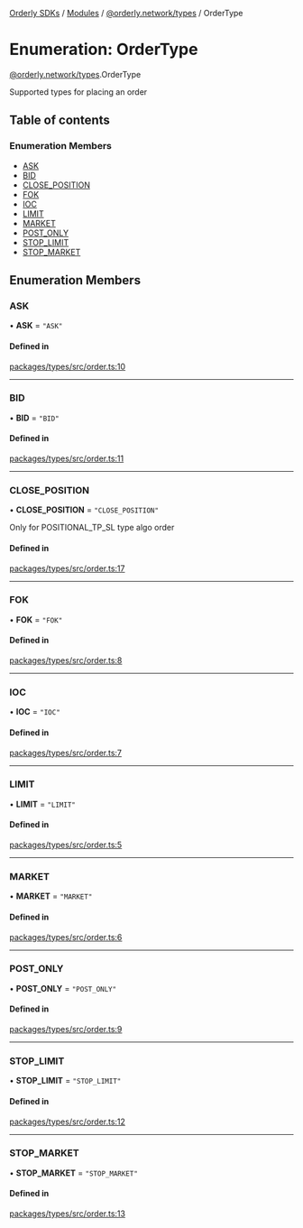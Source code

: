 [Orderly SDKs](/sdks/tech-doc/README) / [Modules](/sdks/tech-doc/modules) / [@orderly.network/types](/sdks/tech-doc/modules/orderly_network_types) / OrderType

# Enumeration: OrderType

[@orderly.network/types](/sdks/tech-doc/modules/orderly_network_types).OrderType

Supported types for placing an order

## Table of contents

### Enumeration Members

- [ASK](/sdks/tech-doc/enums/orderly_network_types.OrderType#ask)
- [BID](/sdks/tech-doc/enums/orderly_network_types.OrderType#bid)
- [CLOSE\_POSITION](/sdks/tech-doc/enums/orderly_network_types.OrderType#close_position)
- [FOK](/sdks/tech-doc/enums/orderly_network_types.OrderType#fok)
- [IOC](/sdks/tech-doc/enums/orderly_network_types.OrderType#ioc)
- [LIMIT](/sdks/tech-doc/enums/orderly_network_types.OrderType#limit)
- [MARKET](/sdks/tech-doc/enums/orderly_network_types.OrderType#market)
- [POST\_ONLY](/sdks/tech-doc/enums/orderly_network_types.OrderType#post_only)
- [STOP\_LIMIT](/sdks/tech-doc/enums/orderly_network_types.OrderType#stop_limit)
- [STOP\_MARKET](/sdks/tech-doc/enums/orderly_network_types.OrderType#stop_market)

## Enumeration Members

### ASK

• **ASK** = ``"ASK"``

#### Defined in

[packages/types/src/order.ts:10](https://github.com/OrderlyNetwork/js-sdk/blob/ba995f2/packages/types/src/order.ts#L10)

___

### BID

• **BID** = ``"BID"``

#### Defined in

[packages/types/src/order.ts:11](https://github.com/OrderlyNetwork/js-sdk/blob/ba995f2/packages/types/src/order.ts#L11)

___

### CLOSE\_POSITION

• **CLOSE\_POSITION** = ``"CLOSE_POSITION"``

Only for POSITIONAL_TP_SL type algo order

#### Defined in

[packages/types/src/order.ts:17](https://github.com/OrderlyNetwork/js-sdk/blob/ba995f2/packages/types/src/order.ts#L17)

___

### FOK

• **FOK** = ``"FOK"``

#### Defined in

[packages/types/src/order.ts:8](https://github.com/OrderlyNetwork/js-sdk/blob/ba995f2/packages/types/src/order.ts#L8)

___

### IOC

• **IOC** = ``"IOC"``

#### Defined in

[packages/types/src/order.ts:7](https://github.com/OrderlyNetwork/js-sdk/blob/ba995f2/packages/types/src/order.ts#L7)

___

### LIMIT

• **LIMIT** = ``"LIMIT"``

#### Defined in

[packages/types/src/order.ts:5](https://github.com/OrderlyNetwork/js-sdk/blob/ba995f2/packages/types/src/order.ts#L5)

___

### MARKET

• **MARKET** = ``"MARKET"``

#### Defined in

[packages/types/src/order.ts:6](https://github.com/OrderlyNetwork/js-sdk/blob/ba995f2/packages/types/src/order.ts#L6)

___

### POST\_ONLY

• **POST\_ONLY** = ``"POST_ONLY"``

#### Defined in

[packages/types/src/order.ts:9](https://github.com/OrderlyNetwork/js-sdk/blob/ba995f2/packages/types/src/order.ts#L9)

___

### STOP\_LIMIT

• **STOP\_LIMIT** = ``"STOP_LIMIT"``

#### Defined in

[packages/types/src/order.ts:12](https://github.com/OrderlyNetwork/js-sdk/blob/ba995f2/packages/types/src/order.ts#L12)

___

### STOP\_MARKET

• **STOP\_MARKET** = ``"STOP_MARKET"``

#### Defined in

[packages/types/src/order.ts:13](https://github.com/OrderlyNetwork/js-sdk/blob/ba995f2/packages/types/src/order.ts#L13)
